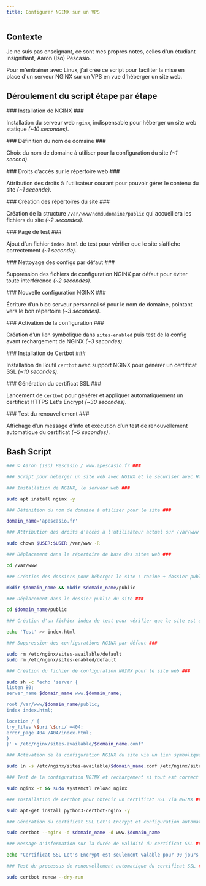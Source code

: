 ```yaml
---
title: Configurer NGINX sur un VPS
---
```


## Contexte

Je ne suis pas enseignant, ce sont mes propres notes, celles d'un étudiant insignifiant, Aaron (Iso) Pescasio.

Pour m'entrainer avec Linux, j'ai créé ce script pour faciliter la mise en place d'un serveur NGINX sur un VPS en vue d'héberger un site web. 

## Déroulement du script étape par étape

<DynamicCallout>
<Steps>
<Step>
### Installation de NGINX ###

Installation du serveur web `nginx`, indispensable pour héberger un site web statique *(~10 secondes)*.
</Step>

<Step>
### Définition du nom de domaine ###

Choix du nom de domaine à utiliser pour la configuration du site *(~1 second)*.
</Step>

<Step>
### Droits d’accès sur le répertoire web ###

Attribution des droits à l'utilisateur courant pour pouvoir gérer le contenu du site *(~1 seconde)*.
</Step>

<Step>
### Création des répertoires du site ###

Création de la structure `/var/www/nomdudomaine/public` qui accueillera les fichiers du site *(~2 secondes)*.
</Step>

<Step>
### Page de test ###

Ajout d’un fichier `index.html` de test pour vérifier que le site s’affiche correctement *(~1 seconde)*.
</Step>

<Step>
### Nettoyage des configs par défaut ###

Suppression des fichiers de configuration NGINX par défaut pour éviter toute interférence *(~2 secondes)*.
</Step>

<Step>
### Nouvelle configuration NGINX ###

Écriture d’un bloc serveur personnalisé pour le nom de domaine, pointant vers le bon répertoire *(~3 secondes)*.
</Step>

<Step>
### Activation de la configuration ###

Création d’un lien symbolique dans `sites-enabled` puis test de la config avant rechargement de NGINX *(~3 secondes)*.
</Step>

<Step>
### Installation de Certbot ###

Installation de l’outil `certbot` avec support NGINX pour générer un certificat SSL *(~10 secondes)*.
</Step>

<Step>
### Génération du certificat SSL ###

Lancement de `certbot` pour générer et appliquer automatiquement un certificat HTTPS Let's Encrypt *(~30 secondes)*.
</Step>

<Step>
### Test du renouvellement ###

Affichage d’un message d’info et exécution d’un test de renouvellement automatique du certificat *(~5 secondes)*.
</Step>
</Steps>
</DynamicCallout>
## Bash Script

```sh {title="config-nginx-vps.sh"}
### © Aaron (Iso) Pescasio / www.apescasio.fr ###

### Script pour héberger un site web avec NGINX et le sécuriser avec HTTPS via Certbot ###

### Installation de NGINX, le serveur web ###

sudo apt install nginx -y

### Définition du nom de domaine à utiliser pour le site ###

domain_name='apescasio.fr'

### Attribution des droits d'accès à l'utilisateur actuel sur /var/www ###

sudo chown $USER:$USER /var/www -R

### Déplacement dans le répertoire de base des sites web ###

cd /var/www

### Création des dossiers pour héberger le site : racine + dossier public ###

mkdir $domain_name && mkdir $domain_name/public

### Déplacement dans le dossier public du site ###

cd $domain_name/public

### Création d'un fichier index de test pour vérifier que le site est en ligne ###

echo 'Test' >> index.html

### Suppression des configurations NGINX par défaut ###

sudo rm /etc/nginx/sites-available/default
sudo rm /etc/nginx/sites-enabled/default

### Création du fichier de configuration NGINX pour le site web ###

sudo sh -c "echo 'server {
listen 80;
server_name $domain_name www.$domain_name;

root /var/www/$domain_name/public;
index index.html;

location / {
try_files \$uri \$uri/ =404;
error_page 404 /404/index.html;
}
}' > /etc/nginx/sites-available/$domain_name.conf"

### Activation de la configuration NGINX du site via un lien symbolique ###

sudo ln -s /etc/nginx/sites-available/$domain_name.conf /etc/nginx/sites-enabled/

### Test de la configuration NGINX et rechargement si tout est correct ###

sudo nginx -t && sudo systemctl reload nginx

### Installation de Certbot pour obtenir un certificat SSL via NGINX ###

sudo apt-get install python3-certbot-nginx -y

### Génération du certificat SSL Let's Encrypt et configuration automatique dans NGINX ###

sudo certbot --nginx -d $domain_name -d www.$domain_name

### Message d'information sur la durée de validité du certificat SSL ###

echo "Certificat SSL Let's Encrypt est seulement valable pour 90 jours, test de renouvellement de certificat SSL"

### Test du processus de renouvellement automatique du certificat SSL ###

sudo certbot renew --dry-run
```